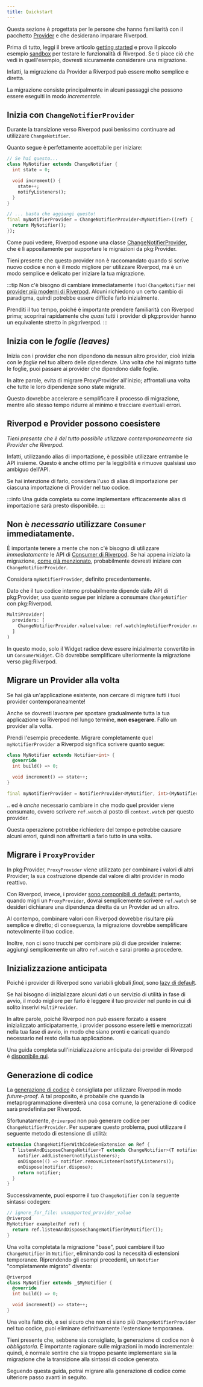 ```yaml
---
title: Quickstart
---
```


Questa sezione è progettata per le persone che hanno familiarità con il pacchetto [Provider] e 
che desiderano imparare Riverpod.

Prima di tutto, leggi il breve articolo [getting started] e prova il piccolo esempio [sandbox] 
per testare le funzionalità di Riverpod. Se ti piace ciò che vedi in quell'esempio, 
dovresti sicuramente considerare una migrazione.

Infatti, la migrazione da Provider a Riverpod può essere molto semplice e diretta.

La migrazione consiste principalmente in alcuni passaggi che possono essere eseguiti in modo *incrementale*.

## Inizia con `ChangeNotifierProvider`
Durante la transizione verso Riverpod puoi benissimo continuare ad utilizzare `ChangeNotifier`.

Quanto segue è perfettamente accettabile per iniziare:

```dart
// Se hai questo...
class MyNotifier extends ChangeNotifier {
  int state = 0;

  void increment() {
    state++;
    notifyListeners();
  }
}

// ... basta che aggiungi questo!
final myNotifierProvider = ChangeNotifierProvider<MyNotifier>((ref) {
  return MyNotifier();
});
```
Come puoi vedere, Riverpod espone una classe [ChangeNotifierProvider], 
che è lì appositamente per supportare le migrazioni da pkg:Provider.

Tieni presente che questo provider non è raccomandato quando si scrive nuovo codice 
e non è il modo migliore per utilizzare Riverpod, ma è un modo semplice e delicato per iniziare la tua migrazione.

:::tip
Non c'è bisogno di cambiare immediatamente i tuoi `ChangeNotifier` nei [provider più moderni di Riverpod]. 
Alcuni richiedono un certo cambio di paradigma, quindi potrebbe essere difficile farlo inizialmente.

Prenditi il tuo tempo, poiché è importante prendere familiarità con Riverpod prima; 
scoprirai rapidamente che *quasi* tutti i provider di pkg:provider hanno un equivalente stretto in pkg:riverpod.
:::

## Inizia con le *foglie (leaves)*

Inizia con i provider che non dipendono da nessun altro provider, cioè inizia con le *foglie* nel tuo albero delle dipendenze. 
Una volta che hai migrato tutte le foglie, puoi passare ai provider che dipendono dalle foglie.

In altre parole, evita di migrare ProxyProvider all'inizio; affrontali una volta che tutte le loro dipendenze sono state migrate.

Questo dovrebbe accelerare e semplificare il processo di migrazione, mentre allo stesso tempo ridurre al minimo e tracciare eventuali errori.

## Riverpod e Provider possono coesistere
*Tieni presente che è del tutto possibile utilizzare contemporaneamente sia Provider che Riverpod.*

Infatti, utilizzando alias di importazione, è possibile utilizzare entrambe le API insieme.
Questo è anche ottimo per la leggibilità e rimuove qualsiasi uso ambiguo dell'API.

Se hai intenzione di farlo, considera l'uso di alias di importazione per ciascuna importazione di Provider nel tuo codice.

:::info
Una guida completa su come implementare efficacemente alias di importazione sarà presto disponibile.
:::

## Non è *necessario* utilizzare `Consumer` immediatamente.
È importante tenere a mente che non c'è bisogno di utilizzare *immediatamente* le API di [Consumer di Riverpod]. 
Se hai appena iniziato la migrazione, [come già menzionato], probabilmente dovresti iniziare con `ChangeNotifierProvider`.

Considera `myNotifierProvider`, definito precedentemente.

Dato che il tuo codice interno probabilmente dipende dalle API di pkg:Provider, usa quanto segue per iniziare a consumare `ChangeNotifier` con pkg:Riverpod.

```dart
MultiProvider(
  providers: [
    ChangeNotifierProvider.value(value: ref.watch(myNotifierProvider.notifier)),
  ]
)
```

In questo modo, solo il Widget radice deve essere inizialmente convertito in un `ConsumerWidget`.
Ciò dovrebbe semplificare ulteriormente la migrazione verso pkg:Riverpod.

## Migrare un Provider alla volta
Se hai già un'applicazione esistente, non cercare di migrare tutti i tuoi provider contemporaneamente!

Anche se dovresti lavorare per spostare gradualmente tutta la tua applicazione su Riverpod nel lungo termine, **non esagerare**. 
Fallo un provider alla volta.

Prendi l'esempio precedente. Migrare completamente quel `myNotifierProvider` a Riverpod significa scrivere quanto segue:

```dart
class MyNotifier extends Notifier<int> {
  @override
  int build() => 0;

  void increment() => state++;
}

final myNotifierProvider = NotifierProvider<MyNotifier, int>(MyNotifier.new);
```

.. ed è _anche_ necessario cambiare in che modo quel provider viene consumato, ovvero scrivere `ref.watch` al posto di `context.watch` per questo provider.

Questa operazione potrebbe richiedere del tempo e potrebbe causare alcuni errori, quindi non affrettarti a farlo tutto in una volta.

## Migrare i `ProxyProvider`
In pkg:Provider, `ProxyProvider` viene utilizzato per combinare i valori di altri Provider; 
la sua costruzione dipende dal valore di altri provider in modo reattivo.

Con Riverpod, invece, i provider [sono componibili di default]; pertanto, quando migri un `ProxyProvider`, 
dovrai semplicemente scrivere `ref.watch` se desideri dichiarare una dipendenza diretta da un Provider ad un altro.

Al contempo, combinare valori con Riverpod dovrebbe risultare più semplice e diretto; 
di conseguenza, la migrazione dovrebbe semplificare notevolmente il tuo codice.

Inoltre, non ci sono trucchi per combinare più di due provider insieme: 
aggiungi semplicemente un altro `ref.watch` e sarai pronto a procedere.

## Inizializzazione anticipata
Poiché i provider di Riverpod sono variabili globali *final*, sono [lazy di default].

Se hai bisogno di inizializzare alcuni dati o un servizio di utilità in fase di avvio, 
il modo migliore per farlo è leggere il tuo provider nel punto in cui di solito inserivi `MultiProvider`.

In altre parole, poiché Riverpod non può essere forzato a essere inizializzato anticipatamente, i provider
possono essere letti e memorizzati nella tua fase di avvio, in modo che siano pronti e caricati quando necessario nel resto della tua applicazione.

Una guida completa sull'inizializzazione anticipata dei provider di Riverpod è [disponibile qui].

## Generazione di codice
La [generazione di codice] è consigliata per utilizzare Riverpod in modo *future-proof*.
A tal proposito, è probabile che quando la metaprogrammazione diventerà una cosa comune, la generazione di codice sarà predefinita per Riverpod.

Sfortunatamente, `@riverpod` non può generare codice per `ChangeNotifierProvider`.
Per superare questo problema, puoi utilizzare il seguente metodo di estensione di utilità:
```dart
extension ChangeNotifierWithCodeGenExtension on Ref {
  T listenAndDisposeChangeNotifier<T extends ChangeNotifier>(T notifier) {
    notifier.addListener(notifyListeners);
    onDispose(() => notifier.removeListener(notifyListeners));
    onDispose(notifier.dispose);
    return notifier;
  }
}
```

Successivamente, puoi esporre il tuo `ChangeNotifier` con la seguente sintassi codegen:
```dart
// ignore_for_file: unsupported_provider_value
@riverpod
MyNotifier example(Ref ref) {
  return ref.listenAndDisposeChangeNotifier(MyNotifier());
}
```

Una volta completata la migrazione "base", puoi cambiare il tuo `ChangeNotifier` in `Notifier`, 
eliminando così la necessità di estensioni temporanee.
Riprendendo gli esempi precedenti, un `Notifier` "completamente migrato" diventa:

```dart
@riverpod
class MyNotifier extends _$MyNotifier {
  @override
  int build() => 0;

  void increment() => state++;
}
```

Una volta fatto ciò, e sei sicuro che non ci siano più `ChangeNotifierProvider` nel tuo codice, 
puoi eliminare definitivamente l'estensione temporanea.

Tieni presente che, sebbene sia consigliato, la generazione di codice non è *obbligatoria*.
È importante ragionare sulle migrazioni in modo incrementale:
quindi, è normale sentire che sia troppo pesante implementare sia la migrazione che la transizione alla sintassi di codice generato.

Seguendo questa guida, potrai migrare alla generazione di codice come ulteriore passo avanti in seguito.

[getting started]: /docs/introduction/getting_started
[sandbox]: https://dartpad.dev/?null_safety=true&id=ef06ab3ce0b822e6cc5db0575248e6e2
[provider]: https://pub.dev/packages/provider
[ChangeNotifierProvider]: https://pub.dev/documentation/hooks_riverpod/3.0.0-dev.16/legacy/ChangeNotifierProvider-class.html
[generazione di codice]: /docs/concepts/about_code_generation
[provider più moderni di Riverpod]: https://pub.dev/documentation/hooks_riverpod/3.0.0-dev.16/hooks_riverpod/Notifier-class.html
[sono componibili di default]: /docs/from_provider/motivation#combinare-i-provider-è-difficile-e-soggetto-a-errori
[come già menzionato]: /docs/from_provider/quickstart#start-with-changenotifierprovider
[Consumer di Riverpod]: /docs/concepts/reading
[lazy di default]: /docs/concepts/provider_lifecycles
[disponibile qui]: /docs/essentials/eager_initialization
